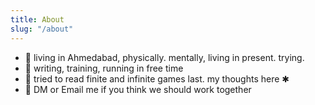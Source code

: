 ```yaml
---
title: About
slug: "/about"
---
```


- 🏡 living in Ahmedabad, physically. mentally, living in present. trying.
- 📝 writing, training, running in free time
- 📖 tried to read finite and infinite games last. my thoughts here ✱
- 🧰 DM or Email me if you think we should work together



